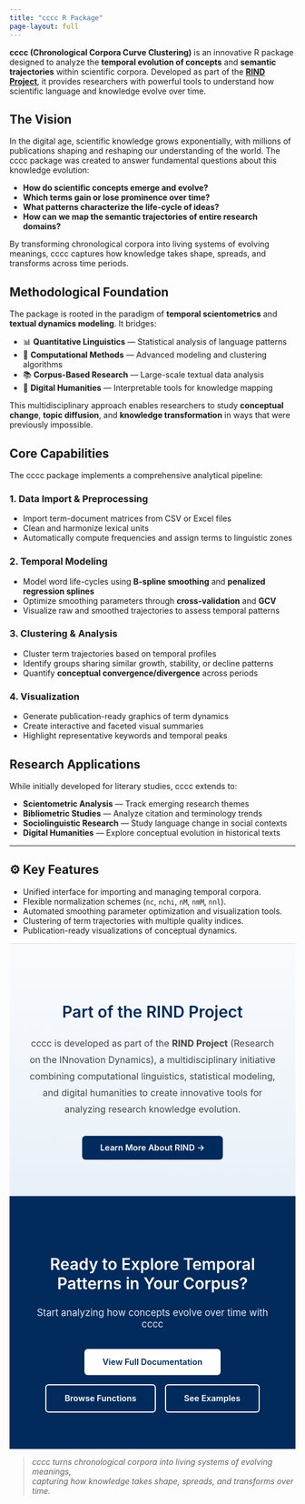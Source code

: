 ```yaml
---
title: "cccc R Package"
page-layout: full
---
```


**cccc (Chronological Corpora Curve Clustering)** is an innovative R package designed to analyze the **temporal evolution of concepts** and **semantic trajectories** within scientific corpora. Developed as part of the [**RIND Project**](https://rind.units.it/home/), it provides researchers with powerful tools to understand how scientific language and knowledge evolve over time.

## The Vision

In the digital age, scientific knowledge grows exponentially, with millions of publications shaping and reshaping our understanding of the world. The cccc package was created to answer fundamental questions about this knowledge evolution:

- **How do scientific concepts emerge and evolve?**
- **Which terms gain or lose prominence over time?**
- **What patterns characterize the life-cycle of ideas?**
- **How can we map the semantic trajectories of entire research domains?**

By transforming chronological corpora into living systems of evolving meanings, cccc captures how knowledge takes shape, spreads, and transforms across time periods.

## Methodological Foundation

The package is rooted in the paradigm of **temporal scientometrics** and **textual dynamics modeling**. It bridges:

- 📊 **Quantitative Linguistics** — Statistical analysis of language patterns
- 🔬 **Computational Methods** — Advanced modeling and clustering algorithms  
- 📚 **Corpus-Based Research** — Large-scale textual data analysis
- 🧠 **Digital Humanities** — Interpretable tools for knowledge mapping

This multidisciplinary approach enables researchers to study **conceptual change**, **topic diffusion**, and **knowledge transformation** in ways that were previously impossible.

## Core Capabilities

The cccc package implements a comprehensive analytical pipeline:

### 1. **Data Import & Preprocessing**
- Import term-document matrices from CSV or Excel files
- Clean and harmonize lexical units
- Automatically compute frequencies and assign terms to linguistic zones

### 2. **Temporal Modeling**
- Model word life-cycles using **B-spline smoothing** and **penalized regression splines**
- Optimize smoothing parameters through **cross-validation** and **GCV**
- Visualize raw and smoothed trajectories to assess temporal patterns

### 3. **Clustering & Analysis**
- Cluster term trajectories based on temporal profiles
- Identify groups sharing similar growth, stability, or decline patterns
- Quantify **conceptual convergence/divergence** across periods

### 4. **Visualization**
- Generate publication-ready graphics of term dynamics
- Create interactive and faceted visual summaries
- Highlight representative keywords and temporal peaks

## Research Applications

While initially developed for literary studies, cccc extends to:

- **Scientometric Analysis** — Track emerging research themes
- **Bibliometric Studies** — Analyze citation and terminology trends
- **Sociolinguistic Research** — Study language change in social contexts
- **Digital Humanities** — Explore conceptual evolution in historical texts

---

## ⚙️ Key Features

- Unified interface for importing and managing temporal corpora.  
- Flexible normalization schemes (`nc`, `nchi`, `nM`, `nmM`, `nnl`).  
- Automated smoothing parameter optimization and visualization tools.  
- Clustering of term trajectories with multiple quality indices.  
- Publication-ready visualizations of conceptual dynamics.  

```{=html}
<!-- Part of RIND -->
<section style="padding: 4rem 2rem; background: linear-gradient(180deg, #f9fbfd 0%, #e8f0f8 100%); border-top: 1px solid #ddd;">
  <div style="max-width: 900px; margin: 0 auto; text-align: center;">
    <h2 style="color:#002b5c; font-weight:600; font-size: 2em; margin-bottom: 1.5rem;">
      Part of the RIND Project
    </h2>
    <p style="font-size: 1.15em; color:#444; line-height: 1.8; margin-bottom: 2em;">
      cccc is developed as part of the <strong>RIND Project</strong> (Research on the INnovation Dynamics), 
      a multidisciplinary initiative combining computational linguistics, statistical modeling, and digital 
      humanities to create innovative tools for analyzing research knowledge evolution.
    </p>
    <a href="https://rind.units.it/home/" 
       target="_blank"
       style="
         display: inline-block;
         padding: 0.75rem 2rem;
         background: #002b5c;
         color: white;
         text-decoration: none;
         border-radius: 6px;
         font-weight: 600;
         font-size: 1.05em;
         transition: background 0.3s;
       "
       onmouseover="this.style.background='#004080'"
       onmouseout="this.style.background='#002b5c'">
      Learn More About RIND →
    </a>
  </div>
</section>

<!-- Call to Action -->
<section style="padding: 4rem 2rem; background: #002b5c; color: white; text-align: center;">
  <h4 style="font-weight:600; font-size: 2em; margin-bottom: 1.5rem;">
    Ready to Explore Temporal Patterns in Your Corpus?
  </h2>
  <p style="font-size: 1.2em; margin-bottom: 2em; opacity: 0.9;">
    Start analyzing how concepts evolve over time with cccc
  </p>
  <div style="display: flex; gap: 1rem; justify-content: center; flex-wrap: wrap;">
    <a href="cccc-package.html" 
       style="
         padding: 0.875rem 2rem;
         background: white;
         color: #002b5c;
         text-decoration: none;
         border-radius: 6px;
         font-weight: 600;
         font-size: 1.05em;
         display: inline-block;
       ">
      View Full Documentation
    </a>
    <a href="functions.html" 
       style="
         padding: 0.875rem 2rem;
         background: transparent;
         color: white;
         text-decoration: none;
         border-radius: 6px;
         font-weight: 600;
         font-size: 1.05em;
         border: 2px solid white;
         display: inline-block;
       ">
      Browse Functions
    </a>
    <a href="use-cases.html" 
       style="
         padding: 0.875rem 2rem;
         background: transparent;
         color: white;
         text-decoration: none;
         border-radius: 6px;
         font-weight: 600;
         font-size: 1.05em;
         border: 2px solid white;
         display: inline-block;
       ">
      See Examples
    </a>
  </div>
</section>

```

> *cccc turns chronological corpora into living systems of evolving meanings,  
capturing how knowledge takes shape, spreads, and transforms over time.*
